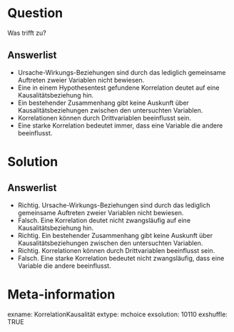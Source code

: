 Question 
======== 

Was trifft zu?

Answerlist
----------

* Ursache-Wirkungs-Beziehungen sind durch das lediglich gemeinsame Auftreten zweier Variablen nicht bewiesen.
* Eine in einem Hypothesentest gefundene Korrelation deutet auf eine Kausalitätsbeziehung hin.
* Ein bestehender Zusammenhang gibt keine Auskunft über Kausalitätsbeziehungen zwischen den untersuchten Variablen.
* Korrelationen können durch Drittvariablen beeinflusst sein.
* Eine starke Korrelation bedeutet immer, dass eine Variable die andere beeinflusst.

Solution
========

Answerlist
----------

* Richtig. Ursache-Wirkungs-Beziehungen sind durch das lediglich gemeinsame Auftreten zweier Variablen nicht bewiesen.
* Falsch. Eine Korrelation deutet nicht zwangsläufig auf eine Kausalitätsbeziehung hin.
* Richtig. Ein bestehender Zusammenhang gibt keine Auskunft über Kausalitätsbeziehungen zwischen den untersuchten Variablen.
* Richtig. Korrelationen können durch Drittvariablen beeinflusst sein.
* Falsch. Eine starke Korrelation bedeutet nicht zwangsläufig, dass eine Variable die andere beeinflusst.

Meta-information
================
exname: KorrelationKausalität
extype: mchoice 
exsolution: 10110
exshuffle: TRUE

